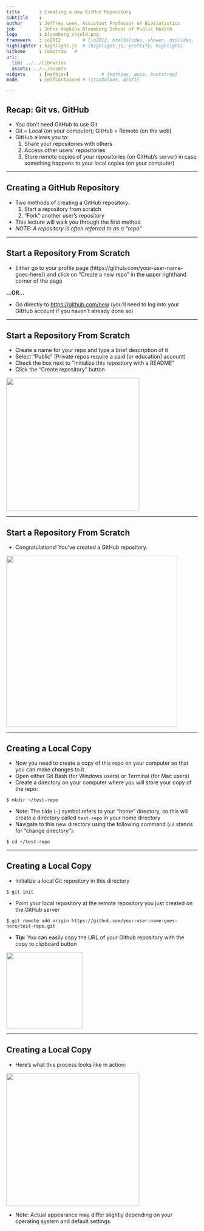 ---
title       : Creating a New GitHub Repository
subtitle    : 
author      : Jeffrey Leek, Assistant Professor of Biostatistics 
job         : Johns Hopkins Bloomberg School of Public Health
logo        : bloomberg_shield.png
framework   : io2012        # {io2012, html5slides, shower, dzslides, ...}
highlighter : highlight.js  # {highlight.js, prettify, highlight}
hitheme     : tomorrow   # 
url:
  lib: ../../libraries
  assets: ../../assets
widgets     : [mathjax]            # {mathjax, quiz, bootstrap}
mode        : selfcontained # {standalone, draft}

---

## Recap: Git vs. GitHub

* You don't need GitHub to use Git
* Git = Local (on your computer); GitHub = Remote (on the web)
* GitHub allows you to:
  1. Share your repositories with others
  2. Access other users' repositories
  3. Store remote copies of your repositories (on GitHub's server) in case something happens to your local copies (on your computer)

---

## Creating a GitHub Repository

* Two methods of creating a GitHub repository:
  1. Start a repository from scratch
  2. "Fork" another user's repository
* This lecture will walk you through the first method
* _NOTE: A repository is often referred to as a "repo"_

---

## Start a Repository From Scratch

* Either go to your profile page (https://github.com/your-user-name-goes-here/) and click on "Create a new repo" in the upper righthand corner of the page

__...OR...__

* Go directly to [https://github.com/new](https://github.com/new) (you'll need to log into your GitHub account if you haven't already done so)

---

## Start a Repository From Scratch

* Create a name for your repo and type a brief description of it
* Select "Public" (Private repos require a paid [or education] account)
* Check the box next to "Initialize this repository with a README"
* Click the "Create repository" button

<img class=center src=../../assets/img/CreateRepo/CreateRepo1.png height='350'/>

---

## Start a Repository From Scratch

* Congratulations! You've created a GitHub repository.

<img class=center src=../../assets/img/CreateRepo/CreateRepo2.png height='450'/>

---

## Creating a Local Copy

* Now you need to create a copy of this repo on your computer so that you can make changes to it
* Open either Git Bash (for Windows users) or Terminal (for Mac users)
* Create a directory on your computer where you will store your copy of the repo:

```
$ mkdir ~/test-repo
```
* Note: The tilde (`~`) symbol refers to your "home" directory, so this will create a directory called `test-repo` in your home directory
* Navigate to this new directory using the following command (`cd` stands for "change directory"):

```
$ cd ~/test-repo
```

---

## Creating a Local Copy

* Initialize a local Git repository in this directory

```
$ git init
```

* Point your local repository at the remote repository you just created on the GitHub server

```
$ git remote add origin https://github.com/your-user-name-goes-here/test-repo.git
```

* **Tip:** You can easily copy the URL of your Github repository with the copy to clipboard button

<img class=center src=../../assets/img/CreateRepo/git-repo-url.png height='200'/>

---

## Creating a Local Copy

* Here's what this process looks like in action:

<img class=center src=../../assets/img/CreateRepo/CreateRepo3.png height='350'/>

* Note: Actual appearance may differ slightly depending on your operating system and default settings.